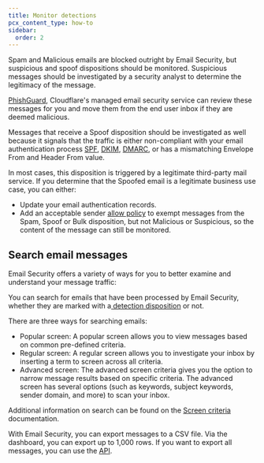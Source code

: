 ```yaml
---
title: Monitor detections
pcx_content_type: how-to
sidebar:
  order: 2
---
```


Spam and Malicious emails are blocked outright by Email Security, but suspicious and spoof dispositions should be monitored. Suspicious messages should be investigated by a security analyst to determine the legitimacy of the message. 

[PhishGuard](/cloudflare-one/email-security/phish-guard/), Cloudflare's managed email security service can review these messages for you and move them from the end user inbox if they are deemed malicious. 

Messages that receive a Spoof disposition should be investigated as well because it signals that the traffic is either non-compliant with your email authentication process [SPF](https://www.cloudflare.com/en-gb/learning/dns/dns-records/dns-spf-record/), [DKIM](https://www.cloudflare.com/en-gb/learning/dns/dns-records/dns-dkim-record/), [DMARC](https://www.cloudflare.com/en-gb/learning/dns/dns-records/dns-dmarc-record/), or has a mismatching Envelope From and Header From value.  

In most cases, this disposition is triggered by a legitimate third-party mail service. If you determine that the Spoofed email is a legitimate business use case, you can either:

- Update your email authentication records.
- Add an acceptable sender [allow policy](/cloudflare-one/email-security/detection-settings/allow-policies/) to exempt messages from the Spam, Spoof or Bulk disposition, but not Malicious or Suspicious, so the content of the message can still be monitored. 

## Search email messages

Email Security offers a variety of ways for you to better examine and understand your message traffic:

You can search for emails that have been processed by Email Security, whether they are marked with a[ detection disposition](/email-security/reference/dispositions-and-attributes/) or not.

There are three ways for searching emails:

- Popular screen: A popular screen allows you to view messages based on common pre-defined criteria.
- Regular screen: A regular screen allows you to investigate your inbox by inserting a term to screen across all criteria.
- Advanced screen: The advanced screen criteria gives you the option to narrow message results based on specific criteria. The advanced screen has several options (such as keywords, subject keywords, sender domain, and more) to scan your inbox.

Additional information on search can be found on the [Screen criteria](/email-security/reporting/search/) documentation.

With Email Security, you can export messages to a CSV file. Via the dashboard, you can export up to 1,000 rows. If you want to export all messages, you can use the [API](https://developers.cloudflare.com/api/operations/email_security_get_message). 